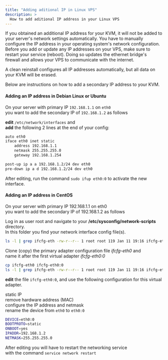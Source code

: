 ```yaml
---
title: "Adding aditional IP in Linux VPS"
description: >
  How to add aditional IP address in your Linux VPS
---
```


If you obtained an additional IP address for your KVM, it will not be added to your server's network settings automatically. You have to manually configure the IP address in your operating system's network configuration. Before you add or update any IP addresses on your VPS, make sure to restart your service (reboot). Doing so updates the ethernet bridge's firewall and allows your VPS to communicate with the internet.

A clean reinstall configures all IP addresses automatically, but all data on your KVM will be erased.

Below are instructions on how to add a secondary IP address to your KVM.

#### Adding an IP address in Debian Linux or Ubuntu

On your server with primary IP `192.168.1.1` on `eth0`  
you want to add the secondary IP of `192.168.1.2` as follows

**edit** `/etc/network/interfaces` and  
**add** the following 2 lines at the end of your config:

```bash filename="/etc/network/interfaces"
auto eth0
iface eth0 inet static
    address 192.168.1.1
    netmask 255.255.255.0
    gateway 192.168.1.254

post-up ip a a 192.168.1.2/24 dev eth0
pre-down ip a d 192.168.1.2/24 dev eth0
```

After editing, run the command `sudo ifup eth0:0` to activate the new interface.

#### Adding an IP address in CentOS

On your server with primary IP 192.168.1.1 on eth0  
you want to add the secondary IP of 192.168.1.2 as follows

Log in as user root and navigate to your **/etc/sysconfig/network-scripts** directory.  
In this folder you find your network interface config file(s).

```bash
ls -l | grep ifcfg-eth -rw-r--r-- 1 root root 119 Jan 11 19:16 ifcfg-eth0
```

Clone (copy) the primary adapter configuration file _ifcfg-eth0_ and  
name it after the first virtual adapter _ifcfg-eth0:0_

```bash
cp ifcfg-eth0 ifcfg-eth0:0
ls -l | grep ifcfg-eth -rw-r--r-- 1 root root 119 Jan 11 19:16 ifcfg-eth0 -rw-r--r-- 1 root root 119 Feb 24 08:53 ifcfg-eth0:0
```

**edit** the file `ifcfg-eth0:0`, and use the following configuration for this virtual adapter.

static IP  
remove hardware address (MAC)  
configure the IP address and netmask  
rename the device from `eth0` to `eth0:0`

```bash
DEVICE=eth0:0
BOOTPROTO=static
ONBOOT=yes
IPADDR=192.168.1.2
NETMASK=255.255.255.0
```

After editing you will have to restart the networking service  
with the command `service network restart`
